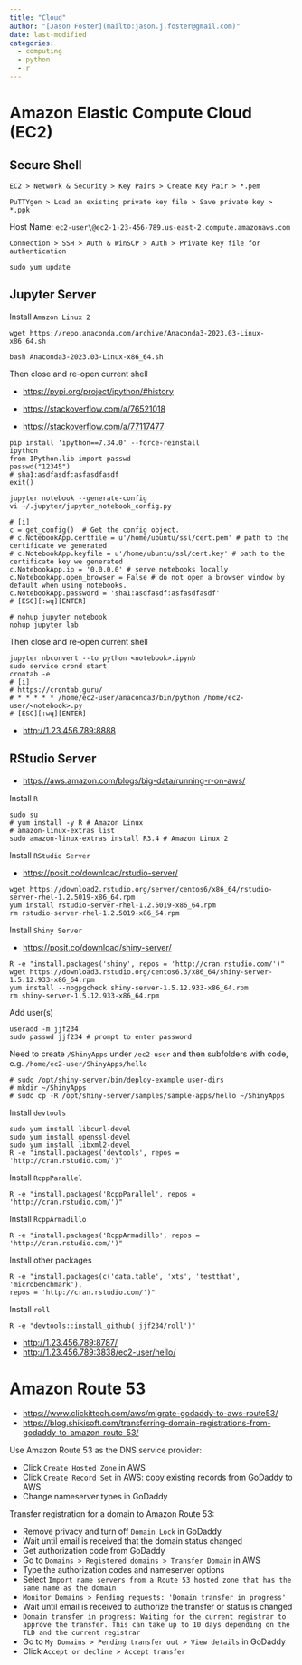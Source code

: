 ```yaml
---
title: "Cloud"
author: "[Jason Foster](mailto:jason.j.foster@gmail.com)"
date: last-modified
categories:
  - computing
  - python
  - r
---
```


# Amazon Elastic Compute Cloud (EC2)

## Secure Shell

`EC2 > Network & Security > Key Pairs > Create Key Pair > *.pem`

`PuTTYgen > Load an existing private key file > Save private key > *.ppk`

Host Name: `ec2-user\@ec2-1-23-456-789.us-east-2.compute.amazonaws.com`

`Connection > SSH > Auth & WinSCP > Auth > Private key file for authentication`

```         
sudo yum update
```

## Jupyter Server

Install `Amazon Linux 2`

```         
wget https://repo.anaconda.com/archive/Anaconda3-2023.03-Linux-x86_64.sh

bash Anaconda3-2023.03-Linux-x86_64.sh
```

Then close and re-open current shell

-   <https://pypi.org/project/ipython/#history>

-   <https://stackoverflow.com/a/76521018>

-   <https://stackoverflow.com/a/77117477>

```         
pip install 'ipython==7.34.0' --force-reinstall
ipython
from IPython.lib import passwd
passwd("12345")
# sha1:asdfasdf:asfasdfasdf
exit()
```

```         
jupyter notebook --generate-config 
vi ~/.jupyter/jupyter_notebook_config.py

# [i]
c = get_config()  # Get the config object.
# c.NotebookApp.certfile = u'/home/ubuntu/ssl/cert.pem' # path to the certificate we generated
# c.NotebookApp.keyfile = u'/home/ubuntu/ssl/cert.key' # path to the certificate key we generated
c.NotebookApp.ip = '0.0.0.0' # serve notebooks locally
c.NotebookApp.open_browser = False # do not open a browser window by default when using notebooks.
c.NotebookApp.password = 'sha1:asdfasdf:asfasdfasdf'
# [ESC][:wq][ENTER]
```

```         
# nohup jupyter notebook
nohup jupyter lab
```

Then close and re-open current shell

```         
jupyter nbconvert --to python <notebook>.ipynb
sudo service crond start
crontab -e
# [i]
# https://crontab.guru/
# * * * * * /home/ec2-user/anaconda3/bin/python /home/ec2-user/<notebook>.py
# [ESC][:wq][ENTER]
```

-   <http://1.23.456.789:8888>

## RStudio Server

-   <https://aws.amazon.com/blogs/big-data/running-r-on-aws/>

Install `R`

```         
sudo su
# yum install -y R # Amazon Linux
# amazon-linux-extras list
sudo amazon-linux-extras install R3.4 # Amazon Linux 2
```

Install `RStudio Server`

-   <https://posit.co/download/rstudio-server/>

```         
wget https://download2.rstudio.org/server/centos6/x86_64/rstudio-server-rhel-1.2.5019-x86_64.rpm
yum install rstudio-server-rhel-1.2.5019-x86_64.rpm
rm rstudio-server-rhel-1.2.5019-x86_64.rpm
```

Install `Shiny Server`

-   <https://posit.co/download/shiny-server/>

```         
R -e "install.packages('shiny', repos = 'http://cran.rstudio.com/')"
wget https://download3.rstudio.org/centos6.3/x86_64/shiny-server-1.5.12.933-x86_64.rpm
yum install --nogpgcheck shiny-server-1.5.12.933-x86_64.rpm
rm shiny-server-1.5.12.933-x86_64.rpm
```

Add user(s)

```         
useradd -m jjf234
sudo passwd jjf234 # prompt to enter password
```

Need to create `/ShinyApps` under `/ec2-user` and then subfolders with code, e.g. `/home/ec2-user/ShinyApps/hello`

```         
# sudo /opt/shiny-server/bin/deploy-example user-dirs
# mkdir ~/ShinyApps
# sudo cp -R /opt/shiny-server/samples/sample-apps/hello ~/ShinyApps
```

Install `devtools`

```         
sudo yum install libcurl-devel
sudo yum install openssl-devel
sudo yum install libxml2-devel
R -e "install.packages('devtools', repos = 'http://cran.rstudio.com/')"
```

Install `RcppParallel`

```         
R -e "install.packages('RcppParallel', repos = 'http://cran.rstudio.com/')"
```

Install `RcppArmadillo`

```         
R -e "install.packages('RcppArmadillo', repos = 'http://cran.rstudio.com/')"
```

Install other packages

```         
R -e "install.packages(c('data.table', 'xts', 'testthat', 'microbenchmark'),
repos = 'http://cran.rstudio.com/')"
```

Install `roll`

```         
R -e "devtools::install_github('jjf234/roll')"
```

-   <http://1.23.456.789:8787/>
-   <http://1.23.456.789:3838/ec2-user/hello/>

# Amazon Route 53

-   <https://www.clickittech.com/aws/migrate-godaddy-to-aws-route53/>
-   <https://blog.shikisoft.com/transferring-domain-registrations-from-godaddy-to-amazon-route-53/>

Use Amazon Route 53 as the DNS service provider:

-   Click `Create Hosted Zone` in AWS
-   Click `Create Record Set` in AWS: copy existing records from GoDaddy to AWS
-   Change nameserver types in GoDaddy

Transfer registration for a domain to Amazon Route 53:

-   Remove privacy and turn off `Domain Lock` in GoDaddy
-   Wait until email is received that the domain status changed
-   Get authorization code from GoDaddy
-   Go to `Domains > Registered domains > Transfer Domain` in AWS
-   Type the authorization codes and nameserver options
-   Select `Import name servers from a Route 53 hosted zone that has the same name as the domain`
-   `Monitor Domains > Pending requests: 'Domain transfer in progress'`
-   Wait until email is received to authorize the transfer or status is changed
-   `Domain transfer in progress: Waiting for the current registrar to approve the transfer. This can take up to 10 days depending on the TLD and the current registrar`
-   Go to `My Domains > Pending transfer out > View details` in GoDaddy
-   Click `Accept or decline > Accept transfer`
